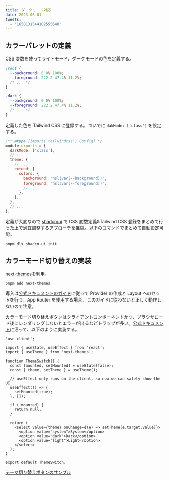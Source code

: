 ```yaml
---
title: ダークモード対応
date: 2023-06-01
tweets:
  - '1658131544102555648'
---
```


## カラーパレットの定義

CSS 変数を使ってライトモード、ダークモードの色を定義する。

```css title="globals.css""
:root {
  --background: 0 0% 100%;
  --foreground: 222.2 47.4% 11.2%;
  /* ... */
}

.dark {
  --background: 0 0% 100%;
  --foreground: 222.2 47.4% 11.2%;
  /* ... */
}
```

定義した色を Tailwind CSS に登録する。ついでに `dakMode: ['class']` を設定する。

```js {3,9-10} title="tailwind.config.js"
/** @type {import('tailwindcss').Config} */
module.exports = {
  darkMode: ['class'],
  // ...
  theme: {
    // ...
    extend: {
      colors: {
        background: 'hsl(var(--background))',
        foreground: 'hsl(var(--foreground))',
        // ...
      },
    },
  },
  // ...
};
```

定義が大変なので [shadcn/ui](https://ui.shadcn.com/docs/installation) で CSS 変数定義&Tailwind CSS 登録をまとめて行った上で適宜調整するアプローチを推奨。以下のコマンドでまとめて自動設定可能。

```bash
pnpm dlx shadcn-ui init
```

## カラーモード切り替えの実装

[next-themes](https://github.com/pacocoursey/next-themes)を利用。

```bash
pnpm add next-themes
```

導入は[公式ドキュメントのガイド](https://github.com/pacocoursey/next-themes#with-app)に従って Provider の作成と Layout へのセットを行う。App Router を使用する場合、このガイドに従わないと正しく動作しないので注意。

カラーモード切り替えボタンはクライアントコンポーネントかつ、ブラウザロード後にレンダリングしないとエラーが出るなどトラップが多い。[公式ドキュメント](https://github.com/pacocoursey/next-themes#avoid-hydration-mismatch)に沿って、以下のように実装する。

```tsx
'use client';

import { useState, useEffect } from 'react';
import { useTheme } from 'next-themes';

function ThemeSwitch() {
  const [mounted, setMounted] = useState(false);
  const { theme, setTheme } = useTheme();

  // useEffect only runs on the client, so now we can safely show the UI
  useEffect(() => {
    setMounted(true);
  }, []);

  if (!mounted) {
    return null;
  }

  return (
    <select value={theme} onChange={(e) => setTheme(e.target.value)}>
      <option value="system">System</option>
      <option value="dark">Dark</option>
      <option value="light">Light</option>
    </select>
  );
}

export default ThemeSwitch;
```

[テーマ切り替えボタンのサンプル](/docs/toggle-theme)
